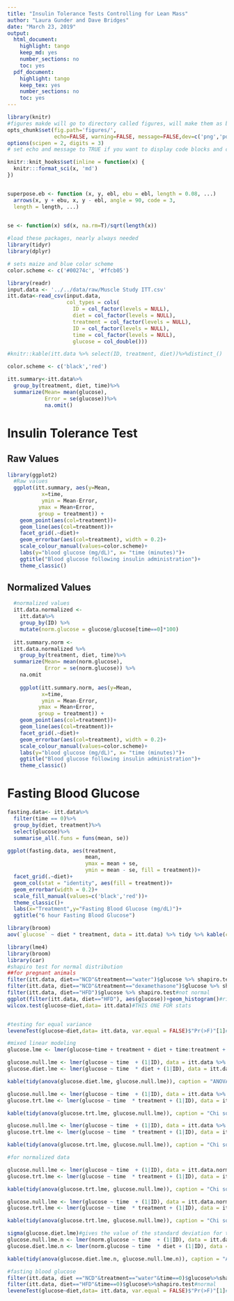 ```yaml
---
title: "Insulin Tolerance Tests Controlling for Lean Mass"
author: "Laura Gunder and Dave Bridges"
date: "March 23, 2019"
output:
  html_document:
    highlight: tango
    keep_md: yes
    number_sections: no
    toc: yes
  pdf_document:
    highlight: tango
    keep_tex: yes
    number_sections: no
    toc: yes
---
```



```r
library(knitr)
#figures makde will go to directory called figures, will make them as both png and pdf files 
opts_chunk$set(fig.path='figures/',
               echo=FALSE, warning=FALSE, message=FALSE,dev=c('png','pdf'))
options(scipen = 2, digits = 3)
# set echo and message to TRUE if you want to display code blocks and code output respectively

knitr::knit_hooks$set(inline = function(x) {
  knitr:::format_sci(x, 'md')
})


superpose.eb <- function (x, y, ebl, ebu = ebl, length = 0.08, ...)
  arrows(x, y + ebu, x, y - ebl, angle = 90, code = 3,
  length = length, ...)

  
se <- function(x) sd(x, na.rm=T)/sqrt(length(x))

#load these packages, nearly always needed
library(tidyr)
library(dplyr)

# sets maize and blue color scheme
color.scheme <- c('#00274c', '#ffcb05')
```

```r
library(readr)
input.data <- '../../data/raw/Muscle Study ITT.csv'
itt.data<-read_csv(input.data,
                   col_types = cols(
                     ID = col_factor(levels = NULL),
                     diet = col_factor(levels = NULL),
                     treatment = col_factor(levels = NULL),
                     ID = col_factor(levels = NULL),
                     time = col_factor(levels = NULL),
                     glucose = col_double()))

#knitr::kable(itt.data %>% select(ID, treatment, diet))%>%distinct_()
```

```r
color.scheme <- c('black','red')

itt.summary<-itt.data%>%
  group_by(treatment, diet, time)%>%
  summarize(Mean= mean(glucose),
            Error = se(glucose))%>%
            na.omit()
```

# Insulin Tolerance Test

## Raw Values

```r
library(ggplot2)
  #Raw values
  ggplot(itt.summary, aes(y=Mean,
           x=time,
           ymin = Mean-Error,
          ymax = Mean+Error,
          group = treatment)) +
    geom_point(aes(col=treatment))+
    geom_line(aes(col=treatment))+
    facet_grid(.~diet)+
    geom_errorbar(aes(col=treatment), width = 0.2)+
    scale_colour_manual(values=color.scheme)+
    labs(y="blood glucose (mg/dL)", x= "time (minutes)")+
    ggtitle("Blood glucose following insulin administration")+
    theme_classic()
```

## Normalized Values
  
```r
  #normalized values
  itt.data.normalized <- 
    itt.data%>%
    group_by(ID) %>%
    mutate(norm.glucose = glucose/glucose[time==0]*100)
  
  itt.summary.norm <-
  itt.data.normalized %>%
    group_by(treatment, diet, time)%>%
  summarize(Mean= mean(norm.glucose),
            Error = se(norm.glucose)) %>%
    na.omit
  
    ggplot(itt.summary.norm, aes(y=Mean,
           x=time,
           ymin = Mean-Error,
          ymax = Mean+Error,
          group = treatment)) +
    geom_point(aes(col=treatment))+
    geom_line(aes(col=treatment))+
    facet_grid(.~diet)+
    geom_errorbar(aes(col=treatment), width = 0.2)+
    scale_colour_manual(values=color.scheme)+
    labs(y="blood glucose (mg/dL)", x= "time (minutes)")+
    ggtitle("Blood glucose following insulin administration")+
    theme_classic()  
```    
    
 
# Fasting Blood Glucose

```r
fasting.data<- itt.data%>%
  filter(time == 0)%>%
  group_by(diet, treatment)%>%
  select(glucose)%>%
  summarise_all(.funs = funs(mean, se))

ggplot(fasting.data, aes(treatment,
                         mean,
                         ymax = mean + se,
                         ymin = mean - se, fill = treatment))+
  facet_grid(.~diet)+
  geom_col(stat = "identity", aes(fill = treatment))+
  geom_errorbar(width = 0.2)+
  scale_fill_manual(values=c('black','red'))+
  theme_classic()+
  labs(x="Treatment",y="Fasting Blood Glucose (mg/dL)")+
  ggtitle("6 hour Fasting Blood Glucose")

library(broom)
aov(`glucose` ~ diet * treatment, data = itt.data) %>% tidy %>% kable(caption="ANOVA of FBG")
```

```r
library(lme4)
library(broom)
library(car)
#shapiro test for normal distribution
##for pregnant animals
filter(itt.data, diet=="NCD"&treatment=="water")$glucose %>% shapiro.test #normal
filter(itt.data, diet=="NCD"&treatment=="dexamethasone")$glucose %>% shapiro.test#normal
filter(itt.data, diet=="HFD")$glucose %>% shapiro.test#not normal
ggplot(filter(itt.data, diet=="HFD"), aes(glucose))+geom_histogram()#right skew to the data
wilcox.test(glucose~diet,data= itt.data)#THIS ONE FOR stats


#testing for equal variance
leveneTest(glucose~diet,data= itt.data, var.equal = FALSE)$"Pr(>F)"[1]#not equal variance, use Welch's t test (var.equal = FALSE)

#mixed linear modeling 
glucose.lme <- lmer(glucose~time + treatment + diet + time:treatment + treatment:diet + (1|ID), data=itt.data)

glucose.null.lme <- lmer(glucose ~ time  + (1|ID), data = itt.data %>% filter(treatment=='water'))
glucose.diet.lme <- lmer(glucose ~ time  * diet + (1|ID), data = itt.data %>% filter(treatment=='water'))

kable(tidy(anova(glucose.diet.lme, glucose.null.lme)), caption = "ANOVA")

glucose.null.lme <- lmer(glucose ~ time  + (1|ID), data = itt.data %>% filter(diet=='NCD'))
glucose.trt.lme <- lmer(glucose ~ time  * treatment + (1|ID), data = itt.data %>% filter(diet=='NCD'))

kable(tidy(anova(glucose.trt.lme, glucose.null.lme)), caption = "Chi squared test for effects of dexamethasone on NCD for absolute values")

glucose.null.lme <- lmer(glucose ~ time  + (1|ID), data = itt.data %>% filter(diet=='HFD'))
glucose.trt.lme <- lmer(glucose ~ time  * treatment + (1|ID), data = itt.data %>% filter(diet=='HFD'))

kable(tidy(anova(glucose.trt.lme, glucose.null.lme)), caption = "Chi squared test for effects of dexamethasone on HFD for absolute values")

#for normalized data

glucose.null.lme <- lmer(glucose ~ time  + (1|ID), data = itt.data.normalized %>% filter(diet=='NCD'))
glucose.trt.lme <- lmer(glucose ~ time  * treatment + (1|ID), data = itt.data.normalized %>% filter(diet=='NCD'))

kable(tidy(anova(glucose.trt.lme, glucose.null.lme)), caption = "Chi squared test for effects of dexamethasone on NCD for normalized values")

glucose.null.lme <- lmer(glucose ~ time  + (1|ID), data = itt.data.normalized %>% filter(diet=='HFD'))
glucose.trt.lme <- lmer(glucose ~ time  * treatment + (1|ID), data = itt.data.normalized %>% filter(diet=='HFD'))

kable(tidy(anova(glucose.trt.lme, glucose.null.lme)), caption = "Chi squared test for effects of dexamethasone on HFD for normalized values")

sigma(glucose.diet.lme)#gives the value of the standard deviation for the fixed effects model ofject specified
glucose.null.lme.n <- lmer(norm.glucose ~ time  + (1|ID), data = itt.data.normalized %>% filter(treatment=='water'))
glucose.diet.lme.n <- lmer(norm.glucose ~ time  * diet + (1|ID), data = itt.data.normalized %>% filter(treatment=='water'))

kable(tidy(anova(glucose.diet.lme.n, glucose.null.lme.n)), caption = "ANOVA for normalized data")

#fasting blood glucose
filter(itt.data, diet =="NCD"&treatment=="water"&time==0)$glucose%>%shapiro.test#normal
filter(itt.data, diet=="HFD"&time==0)$glucose%>%shapiro.test#normal
leveneTest(glucose~diet,data= itt.data, var.equal = FALSE)$"Pr(>F)"[1]#use Welch's non-equal variance
```